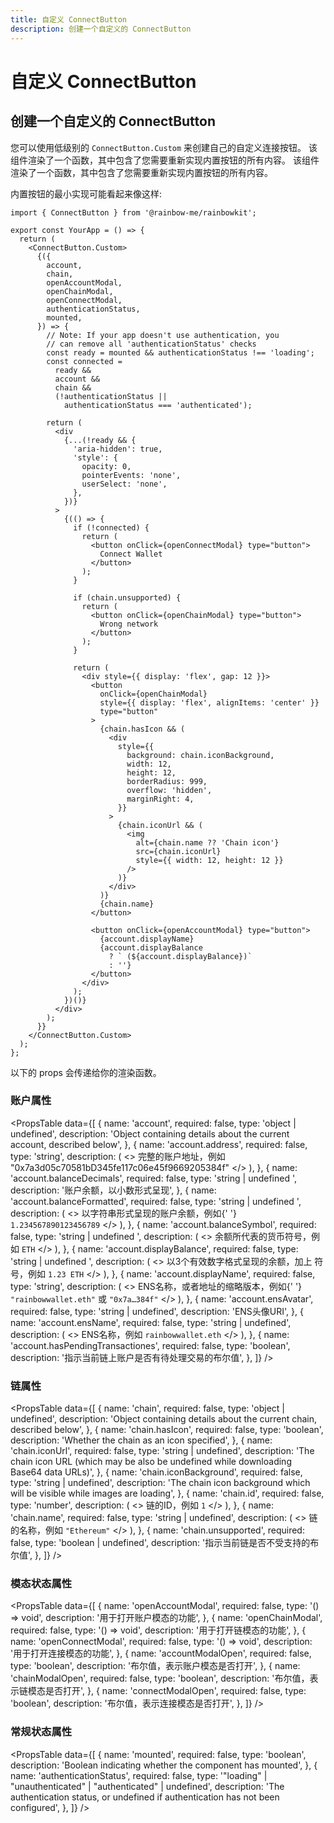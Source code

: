 ```yaml
---
title: 自定义 ConnectButton
description: 创建一个自定义的 ConnectButton
---
```


# 自定义 ConnectButton

## 创建一个自定义的 ConnectButton

您可以使用低级别的 `ConnectButton.Custom` 来创建自己的自定义连接按钮。 该组件渲染了一个函数，其中包含了您需要重新实现内置按钮的所有内容。 该组件渲染了一个函数，其中包含了您需要重新实现内置按钮的所有内容。

内置按钮的最小实现可能看起来像这样:

```tsx
import { ConnectButton } from '@rainbow-me/rainbowkit';

export const YourApp = () => {
  return (
    <ConnectButton.Custom>
      {({
        account,
        chain,
        openAccountModal,
        openChainModal,
        openConnectModal,
        authenticationStatus,
        mounted,
      }) => {
        // Note: If your app doesn't use authentication, you
        // can remove all 'authenticationStatus' checks
        const ready = mounted && authenticationStatus !== 'loading';
        const connected =
          ready &&
          account &&
          chain &&
          (!authenticationStatus ||
            authenticationStatus === 'authenticated');

        return (
          <div
            {...(!ready && {
              'aria-hidden': true,
              'style': {
                opacity: 0,
                pointerEvents: 'none',
                userSelect: 'none',
              },
            })}
          >
            {(() => {
              if (!connected) {
                return (
                  <button onClick={openConnectModal} type="button">
                    Connect Wallet
                  </button>
                );
              }

              if (chain.unsupported) {
                return (
                  <button onClick={openChainModal} type="button">
                    Wrong network
                  </button>
                );
              }

              return (
                <div style={{ display: 'flex', gap: 12 }}>
                  <button
                    onClick={openChainModal}
                    style={{ display: 'flex', alignItems: 'center' }}
                    type="button"
                  >
                    {chain.hasIcon && (
                      <div
                        style={{
                          background: chain.iconBackground,
                          width: 12,
                          height: 12,
                          borderRadius: 999,
                          overflow: 'hidden',
                          marginRight: 4,
                        }}
                      >
                        {chain.iconUrl && (
                          <img
                            alt={chain.name ?? 'Chain icon'}
                            src={chain.iconUrl}
                            style={{ width: 12, height: 12 }}
                          />
                        )}
                      </div>
                    )}
                    {chain.name}
                  </button>

                  <button onClick={openAccountModal} type="button">
                    {account.displayName}
                    {account.displayBalance
                      ? ` (${account.displayBalance})`
                      : ''}
                  </button>
                </div>
              );
            })()}
          </div>
        );
      }}
    </ConnectButton.Custom>
  );
};
```

以下的 props 会传递给你的渲染函数。

### 账户属性

<PropsTable
  data={[
    {
      name: 'account',
      required: false,
      type: 'object | undefined',
      description:
        'Object containing details about the current account, described below',
    },
    {
      name: 'account.address',
      required: false,
      type: 'string',
      description: (
        <>
          完整的账户地址，例如
          "0x7a3d05c70581bD345fe117c06e45f9669205384f"
        </>
      ),
    },
    {
      name: 'account.balanceDecimals',
      required: false,
      type: 'string | undefined	',
      description: '账户余额，以小数形式呈现',
    },
    {
      name: 'account.balanceFormatted',
      required: false,
      type: 'string | undefined	',
      description: (
        <>
          以字符串形式呈现的账户余额，例如{' '}
          <code>1.234567890123456789</code>
        </>
      ),
    },
    {
      name: 'account.balanceSymbol',
      required: false,
      type: 'string | undefined	',
      description: (
        <>
          余额所代表的货币符号，例如 <code>ETH</code>
        </>
      ),
    },
    {
      name: 'account.displayBalance',
      required: false,
      type: 'string | undefined	',
      description: (
        <>
          以3个有效数字格式呈现的余额，加上
          符号，例如 <code>1.23 ETH</code>
        </>
      ),
    },
    {
      name: 'account.displayName',
      required: false,
      type: 'string',
      description: (
        <>
          ENS名称，或者地址的缩略版本，例如{' '}
          <code>"rainbowwallet.eth"</code> 或 <code>"0x7a…384f"</code>
        </>
      ),
    },
    {
      name: 'account.ensAvatar',
      required: false,
      type: 'string	| undefined',
      description: 'ENS头像URI',
    },
    {
      name: 'account.ensName',
      required: false,
      type: 'string	| undefined',
      description: (
        <>
          ENS名称，例如 <code>rainbowwallet.eth</code>
        </>
      ),
    },
    {
      name: 'account.hasPendingTransactiones',
      required: false,
      type: 'boolean',
      description:
        '指示当前链上账户是否有待处理交易的布尔值',
    },
  ]}
/>

### 链属性

<PropsTable
  data={[
    {
      name: 'chain',
      required: false,
      type: 'object | undefined',
      description:
        'Object containing details about the current chain, described below',
    },
    {
      name: 'chain.hasIcon',
      required: false,
      type: 'boolean',
      description: 'Whether the chain as an icon specified',
    },
    {
      name: 'chain.iconUrl',
      required: false,
      type: 'string | undefined',
      description:
        'The chain icon URL (which may be also be undefined while downloading Base64 data URLs)',
    },
    {
      name: 'chain.iconBackground',
      required: false,
      type: 'string | undefined',
      description:
        'The chain icon background which will be visible while images are loading',
    },
    {
      name: 'chain.id',
      required: false,
      type: 'number',
      description: (
        <>
          链的ID，例如 <code>1</code>
        </>
      ),
    },
    {
      name: 'chain.name',
      required: false,
      type: 'string | undefined',
      description: (
        <>
          链的名称，例如 <code>"Ethereum"</code>
        </>
      ),
    },
    {
      name: 'chain.unsupported',
      required: false,
      type: 'boolean | undefined',
      description:
        '指示当前链是否不受支持的布尔值',
    },
  ]}
/>

### 模态状态属性

<PropsTable
  data={[
    {
      name: 'openAccountModal',
      required: false,
      type: '() => void',
      description: '用于打开账户模态的功能',
    },
    {
      name: 'openChainModal',
      required: false,
      type: '() => void',
      description: '用于打开链模态的功能',
    },
    {
      name: 'openConnectModal',
      required: false,
      type: '() => void',
      description: '用于打开连接模态的功能',
    },
    {
      name: 'accountModalOpen',
      required: false,
      type: 'boolean',
      description:
        '布尔值，表示账户模态是否打开',
    },
    {
      name: 'chainModalOpen',
      required: false,
      type: 'boolean',
      description: '布尔值，表示链模态是否打开',
    },
    {
      name: 'connectModalOpen',
      required: false,
      type: 'boolean',
      description:
        '布尔值，表示连接模态是否打开',
    },
  ]}
/>

### 常规状态属性

<PropsTable
  data={[
    {
      name: 'mounted',
      required: false,
      type: 'boolean',
      description:
        'Boolean indicating whether the component has mounted',
    },
    {
      name: 'authenticationStatus',
      required: false,
      type: '"loading" | "unauthenticated" | "authenticated" | undefined',
      description:
        'The authentication status, or undefined if authentication has not been configured',
    },
  ]}
/>
